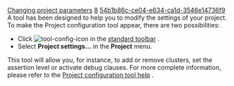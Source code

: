 [[Property:title|Changing project parameters]]
[[Property:weight|8]]
[[Property:uuid|54b1b86c-ce04-e634-ca1d-3546e14736f9]]
A tool has been designed to help you to modify the settings of your project. To make the Project configuration tool appear, there are two possibilities: 
* Click  [[Image:tool-config-icon]]  in the [[Main toolbars|standard toolbar]] . 
* Select '''Project settings...''' in the '''Project''' menu. 
This tool will allow you, for instance, to add or remove clusters, set the assertion level or activate debug clauses. 
For more complete information, please refer to the [[EiffelStudio: Project settings window|Project configuration tool help]] . 




